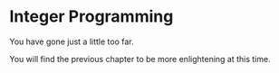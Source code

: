 # Integer Programming

You have gone just a little too far. 

You will find the previous chapter to be more enlightening at this time.

<!-- ## Troubling Solutions -->

<!-- Ali had figured out the whole linear programming thing and all felt good -- until a troubling solution came back. -->

<!-- As per usual, trouble began with an email: -->

<!-- > What's good Ali? I'm Bao, from our retail operations group! We heard that you are a wizard with this stuff, so we are hoping that you can help us out. -->

<!-- > We have an issue in many of our stores: we often find that we are overstocked on certain edibles, but others we can't keep on the shelf. We'd love to balance that out, but aren't really sure if saying, "Just change production", is the answer. No matter what we make for batches, we would obviously like to do it for as cheap as possible. -->

<!-- > Here is the basics of what we have to deal with: -->

<!-- 4p = candy -->
<!-- 3p = gummy -->

<!-- legs = raw flower -->
<!-- seat = distillate -->
<!-- backs = pressed trichromes -->

<!-- > 1. We have two primary classes of edibles: gummies and candy bars -->

<!-- > 2. We aren't really worried about ingredients other than what is grown in our greenhouses -->

<!-- > 3. To make a batch of candy, it requires 4 grams of raw flower, 1 gram of distillates, and 1 gram of pressed trichromes -->

<!-- > 4. To make a batch of gummies, it requires 3 grams of raw flower and 1 gram of distillates. -->

<!-- > 5. Every month, we start with 200 grams of raw flower, 500 grams of distallate, and 100 grams of pressed trichromes. -->

<!-- > 6. If a store needs more, they can purchase a standard bag of raw flower for 80 dollars per bag.  -->

<!-- > 7. A bag of raw flower can produce 10 grams of distallate, 20 grams of raw flower, and 2 grams of pressed trichromes -->

<!-- > 8. Producing candy costs 30 dollars per batch; producing gummies costs 40 dollars a batch -->

<!-- > 9. We need at least 1000 units per month. -->

<!-- > We owe you one! -->

<!-- > Bao -->


<!-- ```{r} -->
<!-- library(linprog) -->

<!-- cvec <- c(candy = 30,  -->
<!--           gummies = 40,  -->
<!--           bag = 80) -->

<!-- bvec <- c(distillate = 500,  -->
<!--           flower = 200,  -->
<!--           trichromes = 100,  -->
<!--           batch_need = 1000) -->

<!-- constDirs <- c("<=", "<=", "<=", ">=") -->

<!-- aMat <- rbind(c(1, 1, -10),  -->
<!--               c(4, 3, -20),  -->
<!--               c(1, 0, -2), -->
<!--               c(1, 1, 0)) -->

<!-- linprog::solveLP(cvec, bvec, aMat, maximum = FALSE,  -->
<!--                  const.dir = constDirs) -->
<!-- ``` -->

<!-- What in the actual...those numbers cannot be correct. How do you make .222 of something? Is that acceptable? On second thought, could you ever buy half of an ad? Just to be sure, Ali checked every value and everything matched just fine. So what could be causing the problem and how can it be fixed? -->

<!-- Looks like another visit to Jun.  -->

<!-- ```{r} -->
<!-- library(lpSolve) -->

<!-- test <- lpSolve::lp(direction = "min", objective.in = cvec,  -->
<!--             const.mat = aMat, const.dir = constDirs,  -->
<!--             const.rhs = bvec, all.int = TRUE) -->
<!-- ``` -->

